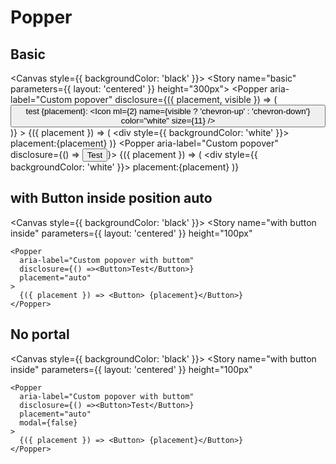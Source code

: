 
<Meta title="Components/Popper" component={Popper} />

# Popper

## Basic

<Canvas style={{ backgroundColor: 'black' }}>
  <Story name="basic" parameters={{ layout: 'centered' }} height="300px">
    <Box>
      <Popper
        aria-label="Custom popover"
        disclosure={({ placement, visible }) => (
          <Button>
            test {placement}:
            <Icon
              ml={2}
              name={visible ? 'chevron-up' : 'chevron-down'}
              color="white"
              size={11}
            />
          </Button>
        )}
      >
        {({ placement }) => (
          <div style={{ backgroundColor: 'white' }}> placement:{placement}</div>
        )}
      </Popper>
      <Popper aria-label="Custom popover" disclosure={() => <Button>Test</Button>}>
        {({ placement }) => (
          <div style={{ backgroundColor: 'white' }}> placement:{placement}</div>
        )}
      </Popper>
    </Box>
  </Story>
</Canvas>

## with Button inside position auto

<Canvas style={{ backgroundColor: 'black' }}>
  <Story
    name="with button inside"
    parameters={{ layout: 'centered' }}
    height="100px"
  >
    <Popper
      aria-label="Custom popover with buttom"
      disclosure={() =><Button>Test</Button>}
      placement="auto"
    >
      {({ placement }) => <Button> {placement}</Button>}
    </Popper>
  </Story>
</Canvas>


## No portal

<Canvas style={{ backgroundColor: 'black' }}>
  <Story
    name="with button inside"
    parameters={{ layout: 'centered' }}
    height="100px"
  >
    <Popper
      aria-label="Custom popover with buttom"
      disclosure={() =><Button>Test</Button>}
      placement="auto"
      modal={false}
    >
      {({ placement }) => <Button> {placement}</Button>}
    </Popper>
  </Story>
</Canvas>


